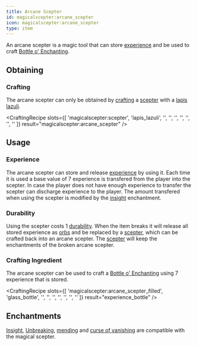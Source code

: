 ```yaml
---
title: Arcane Scepter
id: magicalscepter:arcane_scepter
icon: magicalscepter:arcane_scepter
type: item
---
```


An arcane scepter is a magic tool that can store [experience](https://minecraft.wiki/w/Experience) 
and be used to craft [Bottle o' Enchanting](https://minecraft.wiki/w/Bottle_o%27_Enchanting).


## Obtaining

### Crafting

The arcane scepter can only be obtained by [crafting](https://minecraft.wiki/w/Crafting) a [scepter](scepter) with a [lapis lazuli](https://minecraft.wiki/w/Lapis_Lazuli).

<CraftingRecipe
    slots={[
        'magicalscepter:scepter',
        'lapis_lazuli',
        '',
        '',
        '',
        '',
        '',
        '',
        ''
    ]}
    result="magicalscepter:arcane_scepter"
/>


## Usage

### Experience

The arcane scepter can store and release [experience](https://minecraft.wiki/w/Experience) by using it. 
Each time it is used a base value of 7 experience is transfered from the player into the scepter.
In case the player does not have enough experience to transfer the scepter can discharge experience to the player.
The amount transfered when using the scepter is modified by the [insight](./insight) enchantment.

### Durability

Using the scepter costs 1 [durability](https://minecraft.wiki/w/Durability). 
When the item breaks it will release all stored experience as [orbs](https://minecraft.wiki/w/Experience#Experience_orbs) 
and be replaced by a [scepter](scepter), which can be crafted back into an arcane scepter. 
The [scepter](scepter) will keep the enchantments of the broken arcane scepter.

### Crafting Ingredient

The arcane scepter can be used to craft a [Bottle o' Enchanting](https://minecraft.wiki/w/Bottle_o%27_Enchanting) using 7 experience that is stored.

<CraftingRecipe
    slots={[
        'magicalscepter:arcane_scepter_filled',
        'glass_bottle',
        '',
        '',
        '',
        '',
        '',
        '',
        ''
    ]}
    result="experience_bottle"
/>


## Enchantments

[Insight](./insight), [Unbreaking](https://minecraft.wiki/w/Unbreaking), [mending](https://minecraft.wiki/w/Mending) 
and [curse of vanishing](https://minecraft.wiki/w/Curse_of_Vanishing) are compatible with the magical scepter.

